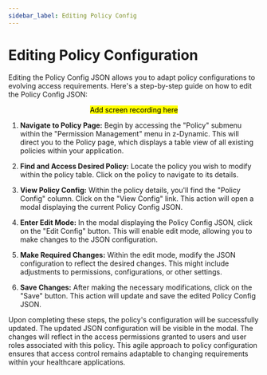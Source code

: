 ```yaml
---
sidebar_label: Editing Policy Config
---
```


# Editing Policy Configuration

Editing the Policy Config JSON allows you to adapt policy configurations to evolving access requirements. Here's a step-by-step guide on how to edit the Policy Config JSON:

<center> <mark> Add screen recording here </mark> </center>

1. **Navigate to Policy Page:**
   Begin by accessing the "Policy" submenu within the "Permission Management" menu in z-Dynamic. This will direct you to the Policy page, which displays a table view of all existing policies within your application.

2. **Find and Access Desired Policy:**
   Locate the policy you wish to modify within the policy table. Click on the policy to navigate to its details.

3. **View Policy Config:**
   Within the policy details, you'll find the "Policy Config" column. Click on the "View Config" link. This action will open a modal displaying the current Policy Config JSON.

4. **Enter Edit Mode:**
   In the modal displaying the Policy Config JSON, click on the "Edit Config" button. This will enable edit mode, allowing you to make changes to the JSON configuration.

5. **Make Required Changes:**
   Within the edit mode, modify the JSON configuration to reflect the desired changes. This might include adjustments to permissions, configurations, or other settings.

6. **Save Changes:**
   After making the necessary modifications, click on the "Save" button. This action will update and save the edited Policy Config JSON.

Upon completing these steps, the policy's configuration will be successfully updated. The updated JSON configuration will be visible in the modal. The changes will reflect in the access permissions granted to users and user roles associated with this policy. This agile approach to policy configuration ensures that access control remains adaptable to changing requirements within your healthcare applications.